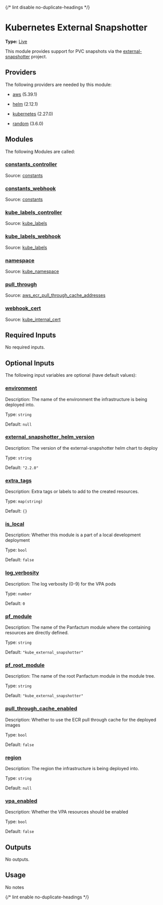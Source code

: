 {/* lint disable no-duplicate-headings */}

# Kubernetes External Snapshotter

**Type:** [Live](./overview)

This module provides support for PVC snapshots via the [external-snapshotter](https://github.com/kubernetes-csi/external-snapshotter) project.

## Providers

The following providers are needed by this module:

* [aws](https://registry.terraform.io/providers/hashicorp/aws/5.39.1/docs) (5.39.1)

* [helm](https://registry.terraform.io/providers/hashicorp/helm/2.12.1/docs) (2.12.1)

* [kubernetes](https://registry.terraform.io/providers/hashicorp/kubernetes/2.27.0/docs) (2.27.0)

* [random](https://registry.terraform.io/providers/hashicorp/random/3.6.0/docs) (3.6.0)

## Modules

The following Modules are called:

### <a name="module_constants_controller" /> [constants\_controller](#module_constants_controller)

Source: [constants](./constants)

### <a name="module_constants_webhook" /> [constants\_webhook](#module_constants_webhook)

Source: [constants](./constants)

### <a name="module_kube_labels_controller" /> [kube\_labels\_controller](#module_kube_labels_controller)

Source: [kube\_labels](./kube_labels)

### <a name="module_kube_labels_webhook" /> [kube\_labels\_webhook](#module_kube_labels_webhook)

Source: [kube\_labels](./kube_labels)

### <a name="module_namespace" /> [namespace](#module_namespace)

Source: [kube\_namespace](./kube_namespace)

### <a name="module_pull_through" /> [pull\_through](#module_pull_through)

Source: [aws\_ecr\_pull\_through\_cache\_addresses](./aws_ecr_pull_through_cache_addresses)

### <a name="module_webhook_cert" /> [webhook\_cert](#module_webhook_cert)

Source: [kube\_internal\_cert](./kube_internal_cert)

## Required Inputs

No required inputs.

## Optional Inputs

The following input variables are optional (have default values):

### <a name="input_environment" /> [environment](#input_environment)

Description: The name of the environment the infrastructure is being deployed into.

Type: `string`

Default: `null`

### <a name="input_external_snapshotter_helm_version" /> [external\_snapshotter\_helm\_version](#input_external_snapshotter_helm_version)

Description: The version of the external-snapshotter helm chart to deploy

Type: `string`

Default: `"2.2.0"`

### <a name="input_extra_tags" /> [extra\_tags](#input_extra_tags)

Description: Extra tags or labels to add to the created resources.

Type: `map(string)`

Default: `{}`

### <a name="input_is_local" /> [is\_local](#input_is_local)

Description: Whether this module is a part of a local development deployment

Type: `bool`

Default: `false`

### <a name="input_log_verbosity" /> [log\_verbosity](#input_log_verbosity)

Description: The log verbosity (0-9) for the VPA pods

Type: `number`

Default: `0`

### <a name="input_pf_module" /> [pf\_module](#input_pf_module)

Description: The name of the Panfactum module where the containing resources are directly defined.

Type: `string`

Default: `"kube_external_snapshotter"`

### <a name="input_pf_root_module" /> [pf\_root\_module](#input_pf_root_module)

Description: The name of the root Panfactum module in the module tree.

Type: `string`

Default: `"kube_external_snapshotter"`

### <a name="input_pull_through_cache_enabled" /> [pull\_through\_cache\_enabled](#input_pull_through_cache_enabled)

Description: Whether to use the ECR pull through cache for the deployed images

Type: `bool`

Default: `false`

### <a name="input_region" /> [region](#input_region)

Description: The region the infrastructure is being deployed into.

Type: `string`

Default: `null`

### <a name="input_vpa_enabled" /> [vpa\_enabled](#input_vpa_enabled)

Description: Whether the VPA resources should be enabled

Type: `bool`

Default: `false`

## Outputs

No outputs.

## Usage

No notes

{/* lint enable no-duplicate-headings */}
